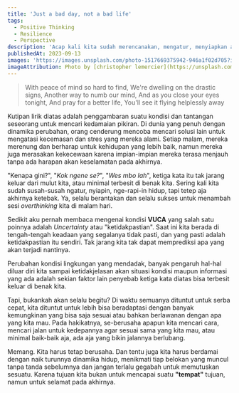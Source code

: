 ```yaml
---
title: 'Just a bad day, not a bad life'
tags:
  - Positive Thinking
  - Resilience
  - Perspective
description: 'Acap kali kita sudah merencanakan, mengatur, menyiapkan alur terbaik hidup kita. Namun...'
publishedAt: 2023-09-13
images: 'https://images.unsplash.com/photo-1517669375942-946a1f02d705?ixlib=rb-4.0.3&ixid=M3wxMjA3fDB8MHxwaG90by1wYWdlfHx8fGVufDB8fHx8fA%3D%3D'
imageAttribution: Photo by [christopher lemercier](https://unsplash.com/@elevantarts?utm_content=creditCopyText&utm_medium=referral&utm_source=unsplash) on [Unsplash](https://unsplash.com/photos/man-sitting-on-chair-covering-his-eyes-12yvdCiLaVE?utm_content=creditCopyText&utm_medium=referral&utm_source=unsplash)
---
```


> With peace of mind so hard to find, We're dwelling on the drastic signs, Another way to numb our mind, And as you close your eyes tonight, And pray for a better life, You'll see it flying helplessly away

Kutipan lirik diatas adalah penggambaran suatu kondisi dan tantangan seseorang untuk mencari kedamaian pikiran. Di dunia yang penuh dengan dinamika perubahan, orang cenderung mencoba mencari solusi lain untuk mengatasi kecemasan dan stres yang mereka alami. Setiap malam, mereka merenung dan berharap untuk kehidupan yang lebih baik, namun mereka juga merasakan kekecewaan karena impian-impian mereka terasa menjauh tanpa ada harapan akan keselamatan pada akhirnya.

"Kenapa gini?", "_Kok ngene se?_", "_Wes mbo lah_", ketiga kata itu tak jarang keluar dari mulut kita, atau minimal terbesit di benak kita. Sering kali kita sudah susah-susah ngatur, nyiapin, nge-rapi-in hidup, tapi tetep aja akhirnya ketebak. Ya, selalu berantakan dan selalu sukses untuk menambah sesi _overthinking_ kita di malam hari.

Sedikit aku pernah membaca mengenai kondisi **VUCA** yang salah satu poinnya adalah _Uncertainty_ atau "ketidakpastian". Saat ini kita berada di tengah-tengah keadaan yang segalanya tidak pasti, dan yang pasti adalah ketidakpastian itu sendiri. Tak jarang kita tak dapat memprediksi apa yang akan terjadi nantinya.

Perubahan kondisi lingkungan yang mendadak, banyak pengaruh hal-hal diluar diri kita sampai ketidakjelasan akan situasi kondisi maupun informasi yang ada adalah sekian faktor lain penyebab ketiga kata diatas bisa terbesit keluar di benak kita.

Tapi, bukankah akan selalu begitu? Di waktu semuanya dituntut untuk serba cepat, kita dituntut untuk lebih bisa beradaptasi dengan banyak kemungkinan yang bisa saja sesuai atau bahkan berlawanan dengan apa yang kita mau. Pada hakikatnya, se-berusaha apapun kita mencari cara, mencari jalan untuk kedepannya agar sesuai sama yang kita mau, atau minimal baik-baik aja, ada aja yang bikin jalannya berlubang.

Memang. Kita harus tetap berusaha. Dan tentu juga kita harus berdamai dengan naik turunnya dinamika hidup, menikmati tiap belokan yang muncul tanpa tanda sebelumnya dan jangan terlalu gegabah untuk memutuskan sesuatu. Karena tujuan kita bukan untuk mencapai suatu **"tempat"** tujuan, namun untuk selamat pada akhirnya.

